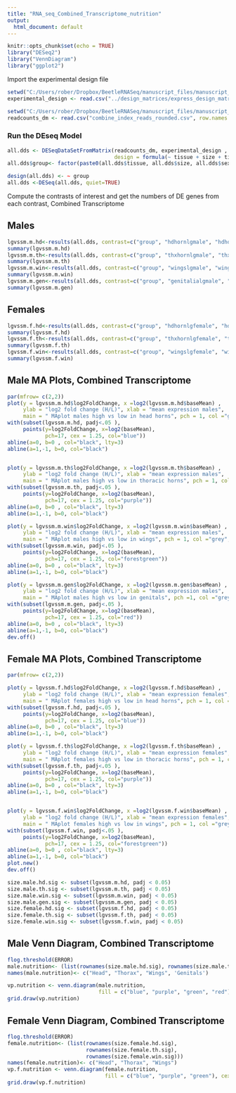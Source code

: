 ```yaml
---
title: "RNA_seq_Combined_Transcriptome_nutrition"
output:
  html_document: default
---
```


```r
knitr::opts_chunk$set(echo = TRUE)
library("DESeq2")
library("VennDiagram")
library("ggplot2")
```


Import the experimental design file
```r
setwd("C:/Users/rober/Dropbox/BeetleRNASeq/manuscript_files/manuscript_data/design_matrices")
experimental_design <- read.csv("../design_matrices/express_design_matrix.csv",row.names = 1)

```


```r
setwd("C:/Users/rober/Dropbox/BeetleRNASeq/manuscript_files/manuscript_data/sailfish_raw_counts")
readcounts_dm <- read.csv("combine_index_reads_rounded.csv", row.names = 1)
```

### Run the DEseq Model
```r
all.dds <- DESeqDataSetFromMatrix(readcounts_dm, experimental_design , 
                                  design = formula(~ tissue + size + tissue:size))
all.dds$group<- factor(paste0(all.dds$tissue, all.dds$size, all.dds$sex))

design(all.dds) <- ~ group
all.dds <-DESeq(all.dds, quiet=TRUE)
```

Compute the contrasts of interest and get the numbers of DE genes from each contrast, Combined Transcriptome

## Males


```r
lgvssm.m.hd<-results(all.dds, contrast=c("group", "hdhornlgmale", "hdhornsmmale"), alpha = 0.05)
summary(lgvssm.m.hd)
lgvssm.m.th<-results(all.dds, contrast=c("group", "thxhornlgmale", "thxhornsmmale"), alpha = 0.05)
summary(lgvssm.m.th)
lgvssm.m.win<-results(all.dds, contrast=c("group", "wingslgmale", "wingssmmale"), alpha = 0.05)
summary(lgvssm.m.win)
lgvssm.m.gen<-results(all.dds, contrast=c("group", "genitalialgmale", "genitaliasmmale"), alpha = 0.05)
summary(lgvssm.m.gen)

```

## Females


```r

lgvssm.f.hd<-results(all.dds, contrast=c("group", "hdhornlgfemale", "hdhornsmfemale"), alpha = 0.05)
summary(lgvssm.f.hd)
lgvssm.f.th<-results(all.dds, contrast=c("group", "thxhornlgfemale", "thxhornsmfemale"), alpha = 0.05)
summary(lgvssm.f.th)
lgvssm.f.win<-results(all.dds, contrast=c("group", "wingslgfemale", "wingssmfemale"), alpha = 0.05)
summary(lgvssm.f.win)
```


## Male MA Plots, Combined Transcriptome


```r
par(mfrow= c(2,2))
plot(y = lgvssm.m.hd$log2FoldChange, x =log2(lgvssm.m.hd$baseMean) , 
     ylab = "log2 fold change (H/L)", xlab = "mean expression males",
     main = " MAplot males high vs low in head horns", pch = 1, col ="grey", ylim=c(-3,3))
with(subset(lgvssm.m.hd, padj<.05 ), 
     points(y=log2FoldChange, x=log2(baseMean),
            pch=17, cex = 1.25, col="blue"))
abline(a=0, b=0 , col="black", lty=3)
abline(a=1,-1, b=0, col="black")


plot(y = lgvssm.m.th$log2FoldChange, x =log2(lgvssm.m.th$baseMean) , 
     ylab = "log2 fold change (H/L)", xlab = "mean expression males",
     main = " MAplot males high vs low in thoracic horns", pch = 1, col ="grey", ylim=c(-3,3))
with(subset(lgvssm.m.th, padj<.05 ), 
     points(y=log2FoldChange, x=log2(baseMean),
            pch=17, cex = 1.25, col="purple"))
abline(a=0, b=0 , col="black", lty=3)
abline(a=1,-1, b=0, col="black")

plot(y = lgvssm.m.win$log2FoldChange, x =log2(lgvssm.m.win$baseMean) , 
     ylab = "log2 fold change (H/L)", xlab = "mean expression males",
     main = " MAplot males high vs low in wings", pch = 1, col ="grey", ylim=c(-3,3))
with(subset(lgvssm.m.win, padj<.05 ), 
     points(y=log2FoldChange, x=log2(baseMean),
            pch=17, cex = 1.25, col="forestgreen"))
abline(a=0, b=0 , col="black", lty=3)
abline(a=1,-1, b=0, col="black")

plot(y = lgvssm.m.gen$log2FoldChange, x =log2(lgvssm.m.gen$baseMean) , 
     ylab = "log2 fold change (H/L)", xlab = "mean expression males",
     main = " MAplot males high vs low in genitals", pch =1, col ="grey", ylim=c(-3,3))
with(subset(lgvssm.m.gen, padj<.05 ), 
     points(y=log2FoldChange, x=log2(baseMean),
            pch=17, cex = 1.25, col="red"))
abline(a=0, b=0 , col="black", lty=3)
abline(a=1,-1, b=0, col="black")
dev.off()

```
## Female MA Plots, Combined Transcriptome


```r
par(mfrow= c(2,2))

plot(y = lgvssm.f.hd$log2FoldChange, x =log2(lgvssm.f.hd$baseMean) , 
     ylab = "log2 fold change (H/L)", xlab = "mean expression females",
     main = " MAplot females high vs low in head horns", pch = 1, col ="grey", ylim=c(-4,4))
with(subset(lgvssm.f.hd, padj<.05 ), 
     points(y=log2FoldChange, x=log2(baseMean),
            pch=17, cex = 1.25, col="blue"))
abline(a=0, b=0 , col="black", lty=3)
abline(a=1,-1, b=0, col="black")

plot(y = lgvssm.f.th$log2FoldChange, x =log2(lgvssm.f.th$baseMean) , 
     ylab = "log2 fold change (H/L)", xlab = "mean expression females",
     main = " MAplot females high vs low in thoracic horns", pch = 1, col ="grey", ylim=c(-4,4))
with(subset(lgvssm.f.th, padj<.05 ), 
     points(y=log2FoldChange, x=log2(baseMean),
            pch=17, cex = 1.25, col="purple"))
abline(a=0, b=0 , col="black", lty=3)
abline(a=1,-1, b=0, col="black")


plot(y = lgvssm.f.win$log2FoldChange, x =log2(lgvssm.f.win$baseMean) , 
     ylab = "log2 fold change (H/L)", xlab = "mean expression females",
     main = " MAplot females high vs low in wings", pch = 1, col ="grey", ylim=c(-4,4))
with(subset(lgvssm.f.win, padj<.05 ), 
     points(y=log2FoldChange, x=log2(baseMean),
            pch=17, cex = 1.25, col="forestgreen"))
abline(a=0, b=0 , col="black", lty=3)
abline(a=1,-1, b=0, col="black")
plot.new()
dev.off()
```


```r
size.male.hd.sig <- subset(lgvssm.m.hd, padj < 0.05)
size.male.th.sig <- subset(lgvssm.m.th, padj < 0.05)
size.male.win.sig <- subset(lgvssm.m.win, padj < 0.05)
size.male.gen.sig <- subset(lgvssm.m.gen, padj < 0.05)
size.female.hd.sig <- subset(lgvssm.f.hd, padj < 0.05)
size.female.th.sig <- subset(lgvssm.f.th, padj < 0.05)
size.female.win.sig <- subset(lgvssm.f.win, padj < 0.05)
```


## Male Venn Diagram, Combined Transcriptome


```r
flog.threshold(ERROR)
male.nutrition<- (list(rownames(size.male.hd.sig), rownames(size.male.th.sig), rownames(size.male.win.sig), rownames(size.male.gen.sig)))
names(male.nutrition)<- c("Head", "Thorax", "Wings", 'Genitals')

vp.nutrition <- venn.diagram(male.nutrition, 
                             fill = c("blue", "purple", "green", "red"), cex=1.25, filename = NULL, main="Male Nutritionally Responsive Expression");
grid.draw(vp.nutrition)
```

## Female Venn Diagram, Combined Transcriptome


```r
flog.threshold(ERROR)
female.nutrition<- (list(rownames(size.female.hd.sig), 
                         rownames(size.female.th.sig),
                         rownames(size.female.win.sig)))
names(female.nutrition)<- c("Head", "Thorax", "Wings")
vp.f.nutrition <- venn.diagram(female.nutrition, 
                               fill = c("blue", "purple", "green"), cex=1.25, filename = NULL, main="Female Nutritionally Responsive Expression");
grid.draw(vp.f.nutrition)
```
